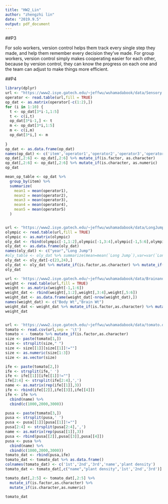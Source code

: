 ```yaml
---
title: "HW2_Lin"
author: "zhengzhi lin"
date: "2019.9.5"
output: pdf_document
---
```


##P3

For solo workers, version control helps them track every single step they made, and help them remember every decision they've made. 
For group workers, version control simply makes cooperating easier for each other, because by version control, they can know the progress on each one and the team can adjust to make things more efficient.

##P4
```r
library(dplyr)
url <- "https://www2.isye.gatech.edu/~jeffwu/wuhamadabook/data/Sensory.dat"
operator <- read.table(url,fill = TRUE)
op_dat <- as.matrix(operator[-c(1:2),])
for (i in 1:10) {
  t <- op_dat[3*i-1,1:5]
  t <- c(i,t)
  op_dat[3*i-1,] <- t
  m <- op_dat[3*i,1:5]
  m <- c(i,m)
  op_dat[3*i,] <- m
  
}
op_dat <- as.data.frame(op_dat)
names(op_dat) <- c('item','operator1','operator2','operator3','operator4','operator5')
op_dat[,2:6] <- op_dat[,2:6] %>% mutate_if(is.factor, as.character)
op_dat[,2:6] <- op_dat[,2:6] %>% mutate_if(is.character, as.numeric)
op_dat

mean_op_table <- op_dat %>% 
  group_by(item) %>% 
  summarize(
    mean1 = mean(operator1),
    mean2 = mean(operator2),
    mean3 = mean(operator3),
    mean4 = mean(operator4),
    mean5 = mean(operator5)
  )


url <- "https://www2.isye.gatech.edu/~jeffwu/wuhamadabook/data/LongJumpData.dat"
olympic <- read.table(url,fill = TRUE)
olympic <- as.matrix(olympic)
oly_dat <- rbind(olympic[-1,1:2],olympic[-1,3:4],olympic[-1,5:6],olympic[-1,7:8])
oly_dat <- as.data.frame(oly_dat)
names(oly_dat) <- c("year","Long Jump")
#oly_table <- oly_dat %>% summarize(mean=mean(`Long Jump`),var=var(`Long Jump`))
oly_dat <- oly_dat[-c(23,24),]
oly_dat <- oly_dat %>% mutate_if(is.factor,as.character) %>% mutate_if(is.character,as.numeric)
oly_dat

url <- 'https://www2.isye.gatech.edu/~jeffwu/wuhamadabook/data/BrainandBodyWeight.dat'
weight <- read.table(url,fill = TRUE)
weight <- as.matrix(weight[-1,1:6])
weight_dat <- rbind(weight[,1:2],weight[,3:4],weight[,5:6])
weight_dat <- as.data.frame(weight_dat[-nrow(weight_dat),])
names(weight_dat) <- c("Body Wt","Brain Wt")
weight_dat <- weight_dat %>% mutate_if(is.factor,as.character) %>% mutate_if(is.character,as.numeric)
weight_dat


url <- 'https://www2.isye.gatech.edu/~jeffwu/wuhamadabook/data/tomato.dat'
tomato <- read.csv(url,sep = '\t')
tomato < - tomato %>% mutate_if(is.factor,as.character)
size <- paste(tomato[1,])
size <- strsplit(size," ")
size <- size[[1]][size[[1]]!=""]
size <- as.numeric(size[1:3])   
size <- as.vector(size)

ife <- paste(tomato[2,])
ife <- strsplit(ife,' ')
ife <- ife[[1]][ife[[1]]!=""]
ife[2:4] <- strsplit(ife[2:4],',')
name <- as.matrix(rep(ife[[1]],3))
ife <- rbind(ife[[2]],ife[[3]],ife[[4]])
ife <- ife %>% 
  cbind(name) %>% 
  cbind(c(1000,2000,3000))

pusa <- paste(tomato[3,])
pusa <- strsplit(pusa,' ')
pusa <- pusa[[1]][pusa[[1]]!=""]
pusa[2:4] <- strsplit(pusa[2:4],',')
name <- as.matrix(rep(pusa[[1]],3))
pusa <- rbind(pusa[[2]],pusa[[3]],pusa[[4]])
pusa <- pusa %>% 
  cbind(name) %>% 
  cbind(c(1000,2000,3000))
tomato_dat <- rbind(pusa,ife)
tomato_dat <- tomato_dat %>% as.data.frame()
colnames(tomato_dat) <- c('1st','2nd','3rd','name','plant density')
tomato_dat <- tomato_dat[,c("name","plant density",'1st','2nd','3rd')]

tomato_dat[,2:5] <- tomato_dat[,2:5] %>% 
  mutate_if(is.factor,as.character) %>% 
  mutate_if(is.character,as.numeric)

tomato_dat

```